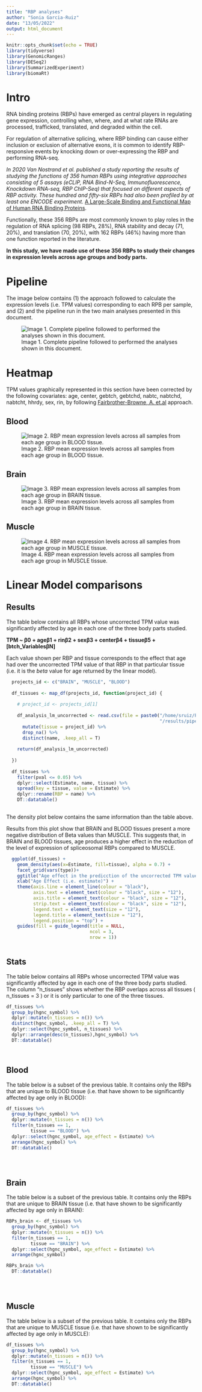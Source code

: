 ```yaml
---
title: "RBP analyses"
author: "Sonia Garcia-Ruiz"
date: "13/05/2022"
output: html_document
---
```


```r



knitr::opts_chunk$set(echo = TRUE)
library(tidyverse)
library(GenomicRanges)
library(DESeq2)
library(SummarizedExperiment)
library(biomaRt)

```

# Intro

RNA binding proteins (RBPs) have emerged as central players in regulating gene expression, controlling when, where, and at what rate RNAs are processed, trafficked, translated, and degraded within the cell. 

For regulation of alternative splicing, where RBP binding can cause either inclusion or exclusion of alternative exons, it is common to identify RBP-responsive events by knocking down or over-expressing the RBP and performing RNA-seq. 

*In 2020 Van Nostrand et al. published a study reporting the results of studying the functions of 356 human RBPs using integrative approaches consisting of 5 assays (eCLIP, RNA Bind-N-Seq, Immunofluorescence, Knockdown RNA-seq, RBP ChIP-Seq) that focused on different aspects of RBP activity. These hundred and fifty-six RBPs had also been profiled by at least one ENCODE experiment.* [A Large-Scale Binding and Functional Map of Human RNA Binding Proteins](https://www.nature.com/articles/s41586-020-2077-3).

Functionally, these 356 RBPs are most commonly known to play roles in the regulation of RNA splicing (98 RBPs, 28%), RNA stability and decay (71, 20%), and translation (70, 20%), with 162 RBPs (46%) having more than one function reported in the literature.

**In this study, we have made use of these 356 RBPs to study their changes in expression levels across age groups and body parts.**

# Pipeline

The image below contains (1) the approach followed to calculate the expression levels (i.e. TPM values) corresponding to each RPB per sample, and (2) and the pipeline run in the two main analyses presented in this document.

![Image 1. Complete pipeline followed to performed the analyses shown in this document.](rbp_expression_pipeline_analysis.png)

# Heatmap {.tabset .tabset-fade .tabset-pills}

TPM values graphically represented in this section have been corrected by the following covariates: age, center, gebtch, gebtchd, nabtc, nabtchd, nabtcht, hhrdy, sex, rin, by following [Fairbrother-Browne, A. et.al](https://www.nature.com/articles/s42003-021-02792-w) approach.


## Blood
![Image 2. RBP mean expression levels across all samples from each age group in BLOOD tissue.](blood_heatmap.png)

## Brain

![Image 3. RBP mean expression levels across all samples from each age group in BRAIN tissue.](brain_heatmap.png)


## Muscle

![Image 4. RBP mean expression levels across all samples from each age group in MUSCLE tissue.](muscle_heatmap.png)

# Linear Model comparisons {.tabset .tabset-fade .tabset-pills}



## Results

The table below contains all RBPs whose uncorrected TPM value was significantly affected by age in each one of the three body parts studied.

**TPM ~ β0 + ageβ1 + rinβ2 + sexβ3 + centerβ4 + tissueβ5 + [btch_VariablesβN]**

Each value shown per RBP and tissue corresponds to the effect that age had over the uncorrected TPM value of that RBP in that particular tissue (i.e. it is the *beta* value for age returned by the linear model).

```r

  projects_id <- c("BRAIN", "MUSCLE", "BLOOD")
  
  df_tissues <- map_df(projects_id, function(project_id) {
    
    # project_id <- projects_id[1]
    
    df_analysis_lm_uncorrected <- read.csv(file = paste0("/home/sruiz/PROJECTS/splicing-project/splicing-recount3-projects/", project_id,
                                                         "/results/pipeline3/rbp/tpm_lm_all.csv")) %>%
      mutate(tissue = project_id) %>%
      drop_na() %>%
      distinct(name, .keep_all = T)
    
    return(df_analysis_lm_uncorrected)
    
  })
  
  df_tissues %>% 
    filter(pval <= 0.05) %>%
    dplyr::select(Estimate, name, tissue) %>%
    spread(key = tissue, value = Estimate) %>%
    dplyr::rename(RBP = name) %>%
    DT::datatable()
  

```

The density plot below contains the same information than the table above. 

Results from this plot show that BRAIN and BLOOD tissues present a more negative distribution of Beta values than MUSCLE. This suggests that, in BRAIN and BLOOD tissues, age produces a higher effect in the reduction of the level of expression of spliceosomal RBPs compared to MUSCLE.

```r


  ggplot(df_tissues) + 
    geom_density(aes(x=Estimate, fill=tissue), alpha = 0.7) +
    facet_grid(vars(type))+ 
    ggtitle("Age effect in the predicction of the uncorrected TPM values of\n208 spliceosomal RBPs across samples of each body region") +
    xlab("Age Effect (i.e. estimate)") +
    theme(axis.line = element_line(colour = "black"), 
          axis.text = element_text(colour = "black", size = "12"),
          axis.title = element_text(colour = "black", size = "12"),
          strip.text = element_text(colour = "black", size = "12"),
          legend.text = element_text(size = "12"),
          legend.title = element_text(size = "12"),
          legend.position = "top") +
    guides(fill = guide_legend(title = NULL,
                               ncol = 3, 
                               nrow = 1))
  
```

## Stats

The table below contains all RBPs whose uncorrected TPM value was significantly affected by age in each one of the three body parts studied.
The column "n_tissues" shows whether the RBP overlaps across all tissues ( n_tissues = 3 ) or it is only particular to one of the three tissues.

```r

df_tissues %>%
  group_by(hgnc_symbol) %>%
  dplyr::mutate(n_tissues = n()) %>%
  distinct(hgnc_symbol, .keep_all = T) %>% 
  dplyr::select(hgnc_symbol, n_tissues) %>%
  dplyr::arrange(desc(n_tissues),hgnc_symbol) %>%
  DT::datatable()

  
```

## Blood

The table below is a subset of the previous table. It contains only the RBPs that are unique to BLOOD tissue (i.e. that have shown to be significantly affected by age only in BLOOD):

```r


df_tissues %>%
  group_by(hgnc_symbol) %>%
  dplyr::mutate(n_tissues = n()) %>%
  filter(n_tissues == 1,
         tissue == "BLOOD") %>%
  dplyr::select(hgnc_symbol, age_effect = Estimate) %>%
  arrange(hgnc_symbol) %>%
  DT::datatable()


  
```

## Brain

The table below is a subset of the previous table. It contains only the RBPs that are unique to BRAIN tissue (i.e. that have shown to be significantly affected by age only in BRAIN):

```r


RBPs_brain <- df_tissues %>%
  group_by(hgnc_symbol) %>%
  dplyr::mutate(n_tissues = n()) %>%
  filter(n_tissues == 1,
         tissue == "BRAIN") %>%
  dplyr::select(hgnc_symbol, age_effect = Estimate) %>%
  arrange(hgnc_symbol) 

RBPs_brain %>%
  DT::datatable()


  
```



## Muscle 

The table below is a subset of the previous table. It contains only the RBPs that are unique to MUSCLE tissue (i.e. that have shown to be significantly affected by age only in MUSCLE):

```r


df_tissues %>%
  group_by(hgnc_symbol) %>%
  dplyr::mutate(n_tissues = n()) %>%
  filter(n_tissues == 1,
         tissue == "MUSCLE") %>%
  dplyr::select(hgnc_symbol, age_effect = Estimate) %>%
  arrange(hgnc_symbol) %>%
  DT::datatable()


  
```